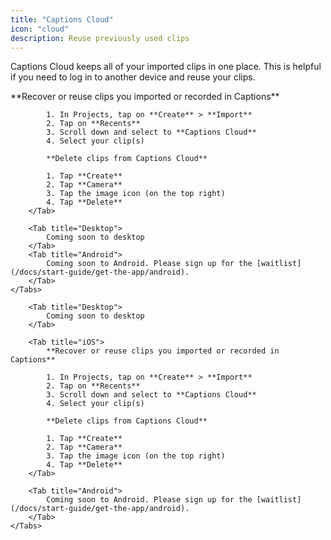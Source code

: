 ```yaml
---
title: "Captions Cloud"
icon: "cloud"
description: Reuse previously used clips
---
```


Captions Cloud keeps all of your imported clips in one place. This is helpful if you need to log in to another device and reuse your clips.


<div id="ios-tab">
    <Tabs>
        <Tab title="iOS">
            **Recover or reuse clips you imported or recorded in Captions**

            1. In Projects, tap on **Create** > **Import**
            2. Tap on **Recents**
            3. Scroll down and select to **Captions Cloud**
            4. Select your clip(s)

            **Delete clips from Captions Cloud**

            1. Tap **Create**
            2. Tap **Camera**
            3. Tap the image icon (on the top right)
            4. Tap **Delete**
        </Tab>

        <Tab title="Desktop">
            Coming soon to desktop
        </Tab>
        <Tab title="Android">
            Coming soon to Android. Please sign up for the [waitlist](/docs/start-guide/get-the-app/android).
        </Tab>
    </Tabs>
</div>

<div id="desktop-tab">
    <Tabs>
    
        <Tab title="Desktop">
            Coming soon to desktop
        </Tab>

        <Tab title="iOS">
            **Recover or reuse clips you imported or recorded in Captions**

            1. In Projects, tap on **Create** > **Import**
            2. Tap on **Recents**
            3. Scroll down and select to **Captions Cloud**
            4. Select your clip(s)

            **Delete clips from Captions Cloud**

            1. Tap **Create**
            2. Tap **Camera**
            3. Tap the image icon (on the top right)
            4. Tap **Delete**
        </Tab>

        <Tab title="Android">
            Coming soon to Android. Please sign up for the [waitlist](/docs/start-guide/get-the-app/android).
        </Tab>
    </Tabs>
</div>
